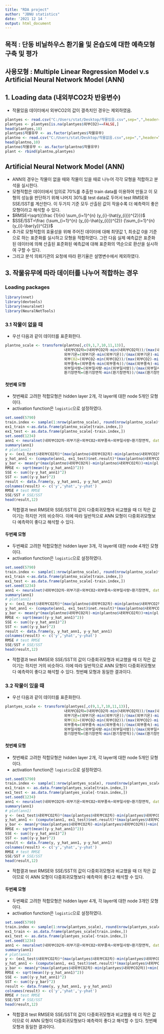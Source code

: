 ```yaml
---
title: "RDA project"
author: "JBNU statistics"
date: '2021 12 14 '
output: html_document
---
```


## 목적 : 단동 비닐하우스 환기율 및 온습도에 대한 예측모형 구축 및 평가
## 사용모형 : Multiple Linear Regression Model v.s Artificial Neural Network Model (ANN)

## 1. Loading data (내외부CO2차 반응변수)

- 작물있음 데이터에서 외부CO2의 값이 결측치인 경우는 제외하였음.

```r
plantyes <- read.csv("C:/Users/stat/Desktop/작물있음.csv",sep=",",header=T)
plantyes <- plantyes[is.na(plantyes$외부CO2)==FALSE,]
head(plantyes,10)
plantyes$작물유무 <- as.factor(plantyes$작물유무)
plantno <- read.csv("C:/Users/stat/Desktop/작물없음.csv",sep=",",header=T)
head(plantno,10) 
plantno$작물유무 <- as.factor(plantno$작물유무)
plant <- rbind(plantno,plantyes)
```






## Artificial Neural Network Model (ANN)

- ANN의 경우는 작물이 없을 때와 작물이 있을 때로 나누어 각각 모형을 적합하고 분석을 실시한다.
- 모형적합은 데이터에서 임의로 70%를 추출한 train data를 이용하여 만들고 이 모형의 성능을 판단하기 위해 나머지 30%를 test data로 두어서 test RMSE와 SSE/SST를 계산한다. 이 두가지 기준 모두 산출된 값이 작을수록 더 예측력이 좋은 모형이라고 해석할 수 있다.
- $RMSE=\sqrt{{\frac {1}{n} \sum_{i=1}^{n} (y_{i}-\hat{y_{i}})^{2}}}$
- $SSE/SST=\frac {\sum_{i=1}^{n} (y_{i}-\hat{y_{i}})^{2}} {\sum_{i=1}^{n} (y_{i}-\bar{y})^{2}}$
- 추가로 모형적합의 효율성을 위해 주어진 데이터에 대해 최댓값 1, 최솟값 0을 기준으로 하는 표준화를 실시하고 모형을 적합하였다. 그런 다음 실제 예측값은 표준화된 데이터에 의해 산출된 표준화된 예측값에 대해 표준화의 역순으로 환산을 실시하여 구할 수 있다.
- 그리고 분석 의뢰기관의 요청에 따라 환기율은 설명변수에서 제외하였다.

## 3. 작물유무에 따라 데이터를 나누어 적합하는 경우

### Loading packages

```r
library(nnet)
library(devtools)
library(neuralnet)
library(NeuralNetTools)
```


### 3.1 작물이 없을 때

- 우선 다음과 같이 데이터를 표준화한다.

```r
plantno_scale <- transform(plantno[,c(9,1,7,10,11,13)], 
                           내외부CO2차=(내외부CO2차-min(내외부CO2차))/(max(내외부CO2차)-min(내외부CO2차)),
                           외부기온=(외부기온-min(외부기온))/(max(외부기온)-min(외부기온)),
                           외부CO2=(외부CO2-min(외부CO2))/(max(외부CO2)-min(외부CO2)),
                           외부풍속=(외부풍속-min(외부풍속))/(max(외부풍속)-min(외부풍속)),
                           외부일사량=(외부일사량-min(외부일사량))/(max(외부일사량)-min(외부일사량)),
                           환기창면적=(환기창면적-min(환기창면적))/(max(환기창면적)-min(환기창면적)))
```

#### 첫번째 모형

- 첫번째로 고려한 적합모형은 hidden layer 2개, 각 layer에 대한 node 5개인 모형이다.
- activation function은 `logistic`으로 설정하였다.

```r
set.seed(5790)
train.index <- sample(1:nrow(plantno_scale), round(nrow(plantno_scale)*7/10), replace=F)
ex1_train <-as.data.frame(plantno_scale[train.index,])
ex1_test <- as.data.frame(plantno_scale[-train.index,])
set.seed(1234)
ann1 <- neuralnet(내외부CO2차~외부기온+외부CO2+외부풍속+외부일사량+환기창면적, data=ex1_train, hidden=rep(5,2), threshold = 0.01, stepmax = 1e+08, act.fct='logistic')
summary(ann1)
# plot(ann1)
y <- (ex1_test$내외부CO2차)*(max(plantno$내외부CO2차)-min(plantno$내외부CO2차))+min(plantno$내외부CO2차)
y_hat_ann1 <- (compute(ann1, ex1_test)$net.result)*(max(plantno$내외부CO2차)-min(plantno$내외부CO2차))+min(plantno$내외부CO2차)
y_bar <- mean(y*(max(plantno$내외부CO2차)-min(plantno$내외부CO2차))+min(plantno$내외부CO2차))
RMSE <- sqrt(mean((y-y_hat_ann1)^2))
SSE <- sum((y-y_hat_ann1)^2) 
SST <- sum((y-y_bar)^2) 
result <- data.frame(y, y_hat_ann1, y-y_hat_ann1)
colnames(result) <- c('y','yhat','y-yhat')
RMSE # test RMSE
SSE/SST # SSE/SST
head(result,12)
```

- 적합결과 test RMSE와 SSE/SST의 값이 다중회귀모형과 비교했을 때 더 작은 값이기는 하지만 거의 비슷하다. 이에 따라 일반적으로 ANN 모형이 다중회귀모형보다 예측력이 좋다고 해석할 수 있다.

#### 두번째 모형

- 두번째로 고려한 적합모형은 hidden layer 3개, 각 layer에 대한 node 4개인 모형이다.
- activation function은 `logistic`으로 설정하였다.

```r
set.seed(5790)
train.index <- sample(1:nrow(plantno_scale), round(nrow(plantno_scale)*7/10), replace=F)
ex1_train <-as.data.frame(plantno_scale[train.index,])
ex1_test <- as.data.frame(plantno_scale[-train.index,])
set.seed(1234)
ann1 <- neuralnet(내외부CO2차~외부기온+외부CO2+외부풍속+외부일사량+환기창면적, data=ex1_train, hidden=rep(4,3), threshold = 0.01, stepmax = 1e+08, act.fct='logistic')
summary(ann1)
# plot(ann1)
y <- (ex1_test$내외부CO2차)*(max(plantno$내외부CO2차)-min(plantno$내외부CO2차))+min(plantno$내외부CO2차)
y_hat_ann1 <- (compute(ann1, ex1_test)$net.result)*(max(plantno$내외부CO2차)-min(plantno$내외부CO2차))+min(plantno$내외부CO2차)
y_bar <- mean(y*(max(plantno$내외부CO2차)-min(plantno$내외부CO2차))+min(plantno$내외부CO2차))
RMSE <- sqrt(mean((y-y_hat_ann1)^2))
SSE <- sum((y-y_hat_ann1)^2) 
SST <- sum((y-y_bar)^2) 
result <- data.frame(y, y_hat_ann1, y-y_hat_ann1)
colnames(result) <- c('y','yhat','y-yhat')
RMSE # test RMSE
SSE/SST # SSE/SST
head(result,12)
```

- 적합결과 test RMSE와 SSE/SST의 값이 다중회귀모형과 비교했을 때 더 작은 값이기는 하지만 거의 비슷하다. 이에 따라 일반적으로 ANN 모형이 다중회귀모형보다 예측력이 좋다고 해석할 수 있다. 첫번째 모형과 동일한 결과이다.



### 3.2 작물이 있을 때

- 우선 다음과 같이 데이터를 표준화한다.

```r
plantyes_scale <- transform(plantyes[,c(9,1,7,10,11,13)], 
                           내외부CO2차=(내외부CO2차-min(내외부CO2차))/(max(내외부CO2차)-min(내외부CO2차)),
                           외부기온=(외부기온-min(외부기온))/(max(외부기온)-min(외부기온)),
                           외부CO2=(외부CO2-min(외부CO2))/(max(외부CO2)-min(외부CO2)),
                           외부풍속=(외부풍속-min(외부풍속))/(max(외부풍속)-min(외부풍속)),
                           외부일사량=(외부일사량-min(외부일사량))/(max(외부일사량)-min(외부일사량)),
                           환기창면적=(환기창면적-min(환기창면적))/(max(환기창면적)-min(환기창면적)))
```

#### 첫번째 모형

- 첫번째로 고려한 적합모형은 hidden layer 2개, 각 layer에 대한 node 5개인 모형이다.
- activation function은 `logistic`으로 설정하였다.

```r
set.seed(5790)
train.index <- sample(1:nrow(plantyes_scale), round(nrow(plantyes_scale)*7/10), replace=F)
ex1_train <- as.data.frame(plantyes_scale[train.index,])
ex1_test <- as.data.frame(plantyes_scale[-train.index,])
set.seed(1234)
ann1 <- neuralnet(내외부CO2차~외부기온+외부CO2+외부풍속+외부일사량+환기창면적, data=ex1_train, hidden=rep(5,2), threshold = 0.01, stepmax = 1e+08, act.fct='logistic')
summary(ann1)
# plot(ann1)
y <- (ex1_test$내외부CO2차)*(max(plantyes$내외부CO2차)-min(plantyes$내외부CO2차))+min(plantyes$내외부CO2차)
y_hat_ann1 <- (compute(ann1, ex1_test)$net.result)*(max(plantyes$내외부CO2차)-min(plantyes$내외부CO2차))+min(plantyes$내외부CO2차)
y_bar <- mean(y*(max(plantyes$내외부CO2차)-min(plantyes$내외부CO2차))+min(plantyes$내외부CO2차))
RMSE <- sqrt(mean((y-y_hat_ann1)^2))
SSE <- sum((y-y_hat_ann1)^2) 
SST <- sum((y-y_bar)^2) 
result <- data.frame(y, y_hat_ann1, y-y_hat_ann1)
colnames(result) <- c('y','yhat','y-yhat')
RMSE # test RMSE
SSE/SST # SSE/SST
head(result,12)
```

- 적합결과 test RMSE와 SSE/SST의 값이 다중회귀모형과 비교했을 때 더 작은 값이므로 이 ANN 모형이 다중회귀모형보다 예측력이 좋다고 해석할 수 있다. 

#### 두번째 모형

- 두번째로 고려한 적합모형은 hidden layer 4개, 각 layer에 대한 node 3개인 모형이다.
- activation function은 `logistic`으로 설정하였다.

```r
set.seed(5790)
train.index <- sample(1:nrow(plantyes_scale), round(nrow(plantyes_scale)*7/10), replace=F)
ex1_train <- as.data.frame(plantyes_scale[train.index,])
ex1_test <- as.data.frame(plantyes_scale[-train.index,])
set.seed(1234)
ann1 <- neuralnet(내외부CO2차~외부기온+외부CO2+외부풍속+외부일사량+환기창면적, data=ex1_train, hidden=rep(3,4), threshold = 0.01, stepmax = 1e+08, act.fct='logistic')
summary(ann1)
# plot(ann1)
y <- (ex1_test$내외부CO2차)*(max(plantyes$내외부CO2차)-min(plantyes$내외부CO2차))+min(plantyes$내외부CO2차)
y_hat_ann1 <- (compute(ann1, ex1_test)$net.result)*(max(plantyes$내외부CO2차)-min(plantyes$내외부CO2차))+min(plantyes$내외부CO2차)
y_bar <- mean(y*(max(plantyes$내외부CO2차)-min(plantyes$내외부CO2차))+min(plantyes$내외부CO2차))
RMSE <- sqrt(mean((y-y_hat_ann1)^2))
SSE <- sum((y-y_hat_ann1)^2) 
SST <- sum((y-y_bar)^2) 
result <- data.frame(y, y_hat_ann1, y-y_hat_ann1)
colnames(result) <- c('y','yhat','y-yhat')
RMSE # test RMSE
SSE/SST # SSE/SST
head(result,12)
```

- 적합결과 test RMSE와 SSE/SST의 값이 다중회귀모형과 비교했을 때 더 작은 값이므로 이 ANN 모형이 다중회귀모형보다 예측력이 좋다고 해석할 수 있다. 첫번째 모형과 동일한 결과이다. 



